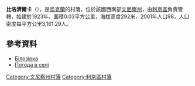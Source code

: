 {{coord|49|19|33|N|28|2|17|E|scale:30000|display=title}}

'''比洛濟爾卡'''（{{lang-uk|Білозірка}}），是[[烏克蘭|烏克蘭]]的村落，位於該國西南部[[文尼察州|文尼察州]]，由[[利京區|利京區]]負責管轄，始建於1923年，面積0.03平方公里，海拔高度292米，2001年人口98，人口密度每平方公里3,161.29人。

==參考資料==
*[http://w1.c1.rada.gov.ua/pls/z7503/A005?rdat1=30.03.2014&rf7571=2294 Білозірка]
* [http://weather.in.ua/ua/vinnickaja/1321 Погода в селі ] {{Wayback|url=http://weather.in.ua/ua/vinnickaja/1321 |date=20181020011628 }}

[[Category:文尼察州村落|Category:文尼察州村落]]
[[Category:利京區村落|Category:利京區村落]]


{{Vinnytsia-geo-stub}}